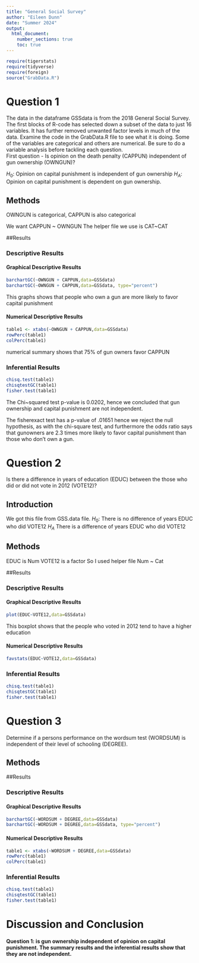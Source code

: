 ```yaml
---
title: "General Social Survey"
author: "Eileen Dunn"  
date: "Summer 2024"  
output: 
  html_document:
    number_sections: true
    toc: true
---
```



```r
require(tigerstats)
require(tidyverse)
require(foreign)
source("GrabData.R")
```




#  Question 1

<!--In this section you explain what you are trying to show.  Where did the data come from?  What is the research or other question you are trying to answer?!-->

The data in the dataframe GSSdata is from the 2018 General Social Survey. The first blocks of R-code has selected down a subset of the data to just 16 variables. It has further removed unwanted factor levels in much of the data. Examine the code in the GrabData.R file to see what it is doing. Some of the variables are categorical and others are numerical. Be sure to do a variable analysis before tackling each question.  
First question - Is opinion on the death penalty (CAPPUN) independent of gun ownership (OWNGUN)?

$H_0$: Opinion on capital punishment is independent of gun ownership
$H_A$: Opinion on capital punishment is dependent on gun ownership.

## Methods

<!--Decide on your methods:  use "variable analysis" or other appropriate descriptors.  Make sure to choose at least one graphical method and at least one numerical method.!-->

OWNGUN is categorical, CAPPUN is also categorical 

We want CAPPUN ~ OWNGUN 
The helper file we use is CAT~CAT

##Results

<!--Divide this section into two sub-sections:  One for your descriptive  results and one for your inferential results.!-->

### Descriptive Results

#### Graphical Descriptive Results

<!--Graphical results here.  Make sure to show your code.  Provide appropriate labels for axes, giving units if possible, and provide a good title for the graph, too.  Use the graphical results to describe the patterns if any that exist in the data as focused toward the research question!-->


```r
barchartGC(~OWNGUN + CAPPUN,data=GSSdata)
barchartGC(~OWNGUN + CAPPUN,data=GSSdata, type="percent")

```

This graphs shows that people who own a gun are more likely to favor capital punishment  

#### Numerical Descriptive Results

<!--Numerical results go here. Use the numerical results to describe the patterns if any that exist in the data as focused toward the research question!-->

```r
table1 <- xtabs(~OWNGUN + CAPPUN,data=GSSdata)
rowPerc(table1)
colPerc(table1)
```

numerical summary shows that 75% of gun owners favor CAPPUN

### Inferential Results

<!--State hypothesis clearly.  Make sure your discussion of the inferential test covers all the aspects that the test output produces, such as test statistic, p-value etc.  Make a decision about the null hypothesis, explain the assumptions on which the selected test/procedure was based, and why the chosen procedure satisfys the assumptions and is appropriate to answer the research question!-->

```r
chisq.test(table1)
chisqtestGC(table1)
fisher.test(table1)
```

The Chi~squared test p-value is 0.0202, hence we concluded that gun ownership and capital punishment are not independent.   

The fisherexact test has a p-value of .01651 hence we reject the null hypothesis, as with the chi-square test, and furthermore the odds ratio says that gunowners are 2.3 times more likely to favor capital punishment than those who don't own a gun.  

#  Question 2

<!--In this section you explain what you are trying to show.  Where did the data come from?  What is the research or other question you are trying to answer?!-->

Is there a difference in years of education (EDUC) between the those who did or did not vote in 2012 (VOTE12)?

## Introduction
We got this file from GSS.data file.
$H_0$: There is no difference of years EDUC who did VOTE12
$H_A$ There is a difference of years EDUC who did VOTE12

## Methods

<!--Decide on your methods:  use "variable analysis" or other appropriate descriptors.  Make sure to choose at least one graphical method and at least one numerical method.!-->

EDUC is Num
VOTE12 is a factor
So I used helper file
Num ~ Cat

##Results

<!--Divide this section into two sub-sections:  One for your descriptive  results and one for your inferential results.!-->

### Descriptive Results

#### Graphical Descriptive Results

<!--Graphical results here.  Make sure to show your code.  Provide appropriate labels for axes, giving units if possible, and provide a good title for the graph, too.  Use the graphical results to describe the patterns if any that exist in the data as focused toward the research question!-->

```r
plot(EDUC~VOTE12,data=GSSdata)
```

This boxplot shows that the people who voted in 2012 tend to have a higher education

#### Numerical Descriptive Results

<!--Numerical results go here. Use the numerical results to describe the patterns if any that exist in the data as focused toward the research question!-->


```r
favstats(EDUC~VOTE12,data=GSSdata)
```

### Inferential Results

<!--State hypothesis clearly.  Make sure your discussion of the inferential test covers all the aspects that the test output produces, such as test statistic, p-value etc.  Make a decision about the null hypothesis, explain the assumptions on which the selected test/procedure was based, and why the chosen procedure satisfys the assumptions and is appropriate to answer the research question!-->

```r
chisq.test(table1)
chisqtestGC(table1)
fisher.test(table1)
```

#  Question 3

<!--In this section you explain what you are trying to show.  Where did the data come from?  What is the research or other question you are trying to answer?!-->

Determine if a persons performance on the wordsum test (WORDSUM) is independent of their level of schooling (DEGREE).

## Methods

<!--Decide on your methods:  use "variable analysis" or other appropriate descriptors.  Make sure to choose at least one graphical method and at least one numerical method.!-->

##Results

<!--Divide this section into two sub-sections:  One for your descriptive  results and one for your inferential results.!-->

### Descriptive Results

#### Graphical Descriptive Results

<!--Graphical results here.  Make sure to show your code.  Provide appropriate labels for axes, giving units if possible, and provide a good title for the graph, too.  Use the graphical results to describe the patterns if any that exist in the data as focused toward the research question!-->

```r
barchartGC(~WORDSUM + DEGREE,data=GSSdata)
barchartGC(~WORDSUM + DEGREE,data=GSSdata, type="percent")

```

#### Numerical Descriptive Results

<!--Numerical results go here. Use the numerical results to describe the patterns if any that exist in the data as focused toward the research question!-->


```r
table1 <- xtabs(~WORDSUM + DEGREE,data=GSSdata)
rowPerc(table1)
colPerc(table1)
```

### Inferential Results

<!--State hypothesis clearly.  Make sure your discussion of the inferential test covers all the aspects that the test output produces, such as test statistic, p-value etc.  Make a decision about the null hypothesis, explain the assumptions on which the selected test/procedure was based, and why the chosen procedure satisfys the assumptions and is appropriate to answer the research question!-->

```r
chisq.test(table1)
chisqtestGC(table1)
fisher.test(table1)
```

# Discussion and Conclusion

<!--Discussion and conclusion here.  If you found a relationship be sure to consider whether the relationship occurs because one of the variavbles causes the other, or whether they perhasps are related for some other reason.  Watch the chapter 6 videos from the GeorgeTown videos collection.!-->

#### Question 1: is gun ownership independent of opinion on capital punishment. The summary results and the inferential results show that they are not independent.